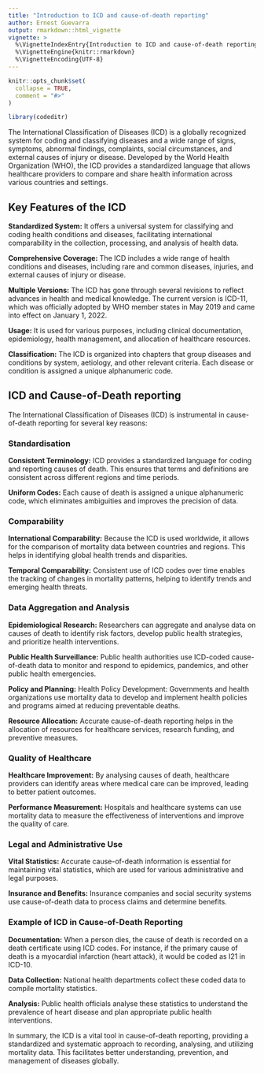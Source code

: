 ```yaml
---
title: "Introduction to ICD and cause-of-death reporting"
author: Ernest Guevarra
output: rmarkdown::html_vignette
vignette: >
  %\VignetteIndexEntry{Introduction to ICD and cause-of-death reporting}
  %\VignetteEngine{knitr::rmarkdown}
  %\VignetteEncoding{UTF-8}
---
```


```r
knitr::opts_chunk$set(
  collapse = TRUE,
  comment = "#>"
)
```

```r
library(codeditr)
```

The International Classification of Diseases (ICD) is a globally recognized system for coding and classifying diseases and a wide range of signs, symptoms, abnormal findings, complaints, social circumstances, and external causes of injury or disease. Developed by the World Health Organization (WHO), the ICD provides a standardized language that allows healthcare providers to compare and share health information across various countries and settings.

## Key Features of the ICD

**Standardized System:** It offers a universal system for classifying and coding health conditions and diseases, facilitating international comparability in the collection, processing, and analysis of health data.

**Comprehensive Coverage:** The ICD includes a wide range of health conditions and diseases, including rare and common diseases, injuries, and external causes of injury or disease.

**Multiple Versions:** The ICD has gone through several revisions to reflect advances in health and medical knowledge. The current version is ICD-11, which was officially adopted by WHO member states in May 2019 and came into effect on January 1, 2022.

**Usage:** It is used for various purposes, including clinical documentation, epidemiology, health management, and allocation of healthcare resources.

**Classification:** The ICD is organized into chapters that group diseases and conditions by system, aetiology, and other relevant criteria. Each disease or condition is assigned a unique alphanumeric code.

## ICD and Cause-of-Death reporting

The International Classification of Diseases (ICD) is instrumental in cause-of-death reporting for several key reasons:

### Standardisation

**Consistent Terminology:** ICD provides a standardized language for coding and reporting causes of death. This ensures that terms and definitions are consistent across different regions and time periods.

**Uniform Codes:** Each cause of death is assigned a unique alphanumeric code, which eliminates ambiguities and improves the precision of data.

### Comparability

**International Comparability:** Because the ICD is used worldwide, it allows for the comparison of mortality data between countries and regions. This helps in identifying global health trends and disparities.

**Temporal Comparability:** Consistent use of ICD codes over time enables the tracking of changes in mortality patterns, helping to identify trends and emerging health threats.

### Data Aggregation and Analysis

**Epidemiological Research:** Researchers can aggregate and analyse data on causes of death to identify risk factors, develop public health strategies, and prioritize health interventions.

**Public Health Surveillance:** Public health authorities use ICD-coded cause-of-death data to monitor and respond to epidemics, pandemics, and other public health emergencies.

**Policy and Planning:** Health Policy Development: Governments and health organizations use mortality data to develop and implement health policies and programs aimed at reducing preventable deaths.

**Resource Allocation:** Accurate cause-of-death reporting helps in the allocation of resources for healthcare services, research funding, and preventive measures.

### Quality of Healthcare

**Healthcare Improvement:** By analysing causes of death, healthcare providers can identify areas where medical care can be improved, leading to better patient outcomes.

**Performance Measurement:** Hospitals and healthcare systems can use mortality data to measure the effectiveness of interventions and improve the quality of care.

### Legal and Administrative Use

**Vital Statistics:** Accurate cause-of-death information is essential for maintaining vital statistics, which are used for various administrative and legal purposes.

**Insurance and Benefits:** Insurance companies and social security systems use cause-of-death data to process claims and determine benefits.

### Example of ICD in Cause-of-Death Reporting

**Documentation:** When a person dies, the cause of death is recorded on a death certificate using ICD codes. For instance, if the primary cause of death is a myocardial infarction (heart attack), it would be coded as I21 in ICD-10.

**Data Collection:** National health departments collect these coded data to compile mortality statistics.

**Analysis:** Public health officials analyse these statistics to understand the prevalence of heart disease and plan appropriate public health interventions.


In summary, the ICD is a vital tool in cause-of-death reporting, providing a standardized and systematic approach to recording, analysing, and utilizing mortality data. This facilitates better understanding, prevention, and management of diseases globally.

